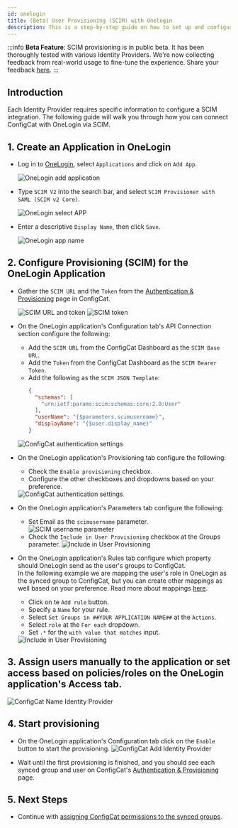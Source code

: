 ```yaml
---
id: onelogin
title: (Beta) User Provisioning (SCIM) with Onelogin
description: This is a step-by-step guide on how to set up and configure Onelogin as a User provisioning (SCIM) provider for your organization.
---
```



:::info
**Beta Feature**: SCIM provisioning is in public beta. It has been thoroughly tested with various Identity Providers. 
We're now collecting feedback from real-world usage to fine-tune the experience. Share your feedback [here](https://configcat.com/support).
:::

## Introduction

Each Identity Provider requires specific information to configure a SCIM integration. The following guide will walk you through how you can connect ConfigCat with OneLogin via SCIM.

## 1. Create an Application in OneLogin

- Log in to <a href="https://app.onelogin.com/login" target="_blank">OneLogin</a>, select `Applications` and click on `Add App`.

  <img className="bordered-img" src="/docs/assets/scim/onelogin/add_app.png" alt="OneLogin add application" decoding="async" loading="lazy" />

- Type `SCIM V2` into the search bar, and select `SCIM Provisioner with SAML (SCIM v2 Core)`.

  <img className="bordered-img" src="/docs/assets/scim/onelogin/select_app.png" alt="OneLogin select APP" decoding="async" loading="lazy" />

- Enter a descriptive `Display Name`, then click `Save`.

  <img className="bordered-img" src="/docs/assets/scim/onelogin/app_name.png" alt="OneLogin app name" decoding="async" loading="lazy" />

## 2. Configure Provisioning (SCIM) for the OneLogin Application

- Gather the `SCIM URL` and the `Token` from the <a href="https://app.configcat.com/organization/authentication/" target="_blank" rel="noopener noreferrer">Authentication & Provisioning</a> page in ConfigCat.

  <img className="bordered-img" src="/docs/assets/scim/dashboard/token_generate_url.png" alt="SCIM URL and token" decoding="async" loading="lazy"/>

  <img className="bordered-img" src="/docs/assets/scim/dashboard/token.png" alt="SCIM token" decoding="async" loading="lazy"/>

- On the OneLogin application's Configuration tab's API Connection section configure the following:
  - Add the `SCIM URL` from the ConfigCat Dashboard as the `SCIM Base URL`.
  - Add the `Token` from the ConfigCat Dashboard as the `SCIM Bearer Token`.
  - Add the following as the `SCIM JSON Template`: 
    ```json
    {
      "schemas": [
        "urn:ietf:params:scim:schemas:core:2.0:User"
      ],
      "userName": "{$parameters.scimusername}",
      "displayName": "{$user.display_name}"
    }
    ```

  <img className="bordered-img" src="/docs/assets/scim/onelogin/configuration.png" alt="ConfigCat authentication settings" decoding="async" loading="lazy" />

- On the OneLogin application's Provisioning tab configure the following:
  - Check the `Enable provisioning` checkbox.
  - Configure the other checkboxes and dropdowns based on your preference.

  <img className="bordered-img" src="/docs/assets/scim/onelogin/enable_provisioning.png" alt="ConfigCat authentication settings" decoding="async" loading="lazy" />

- On the OneLogin application's Parameters tab configure the following:
  - Set Email as the `scimusername` parameter.
    <img className="bordered-img" src="/docs/assets/scim/onelogin/scimusername.png" alt="SCIM username parameter" decoding="async" loading="lazy" />
  - Check the `Include in User Provisioning` checkbox at the Groups parameter.
    <img className="bordered-img" src="/docs/assets/scim/onelogin/include_in_provisioning.png" alt="Include in User Provisioning" decoding="async" loading="lazy" />

- On the OneLogin application's Rules tab configure which property should OneLogin send as the user's groups to ConfigCat.  
  In the following example we are mapping the user's role in OneLogin as the synced group to ConfigCat, but you can create other mappings as well based on your preference. Read more about mappings [here](https://developers.onelogin.com/scim/create-app#scimruleexamples).
  - Click on te `Add rule` button.
  - Specify a `Name` for your rule.
  - Select `Set Groups in ##YOUR APPLICATION NAME##` at the `Actions`.
  - Select `role` at the `For each` dropdown.
  - Set `.*` for the `with value that matches` input.

  <img className="bordered-img" src="/docs/assets/scim/onelogin/rule.png" alt="Include in User Provisioning" decoding="async" loading="lazy" />

## 3. Assign users manually to the application or set access based on policies/roles on the OneLogin application's Access tab.

  <img className="bordered-img" src="/docs/assets/scim/onelogin/assign.png" alt="ConfigCat Name Identity Provider" decoding="async" loading="lazy" />

## 4. Start provisioning
- On the OneLogin application's Configuration tab click on the `Enable` button to start the provisioning.
  <img className="bordered-img" src="/docs/assets/scim/onelogin/enable.png" alt="ConfigCat Add Identity Provider" decoding="async" loading="lazy" />

- Wait until the first provisioning is finished, and you should see each synced group and user on ConfigCat's <a href="https://app.configcat.com/organization/authentication/" target="_blank" rel="noopener noreferrer">Authentication & Provisioning</a> page.

## 5. Next Steps

- Continue with [assigning ConfigCat permissions to the synced groups](../overview.mdx#groups).
